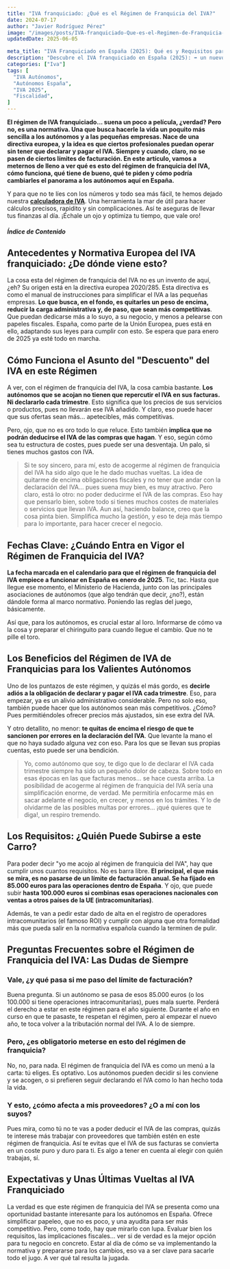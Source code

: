 ```yaml
---
title: "IVA franquiciado: ¿Qué es el Régimen de Franquicia del IVA?"
date: 2024-07-17
author: "Javier Rodríguez Pérez"
image: "/images/posts/IVA-franquiciado-Que-es-el-Regimen-de-Franquicia-del-IVA.jpg"
updatedDate: 2025-06-05

meta_title: "IVA Franquiciado en España (2025): Qué es y Requisitos para Autónomos"
description: "Descubre el IVA franquiciado en España (2025): ➡️ un nuevo régimen para autónomos. Conoce qué es, los requisitos de facturación y sus beneficios. 🇪🇸💰"
categories: ["Iva"]
tags: [
  "IVA Autónomos",
  "Autónomos España",
  "IVA 2025",
  "Fiscalidad",
]
---
```


**El régimen de IVA franquiciado... suena un poco a película, ¿verdad? Pero no, es una normativa. Una que busca hacerle la vida un poquito más sencilla a los autónomos y a las pequeñas empresas. Nace de una directiva europea, y la idea es que ciertos profesionales puedan operar sin tener que declarar y pagar el IVA. Siempre y cuando, claro, no se pasen de ciertos límites de facturación. En este artículo, vamos a meternos de lleno a ver qué es esto del régimen de franquicia del IVA, cómo funciona, qué tiene de bueno, qué te piden y cómo podría cambiarles el panorama a los autónomos aquí en España.**

Y para que no te líes con los números y todo sea más fácil, te hemos dejado nuestra [**calculadora de IVA**](https://calculadora-de-iva.es/). Una herramienta la mar de útil para hacer cálculos precisos, rapidito y sin complicaciones. Así te aseguras de llevar tus finanzas al día. ¡Échale un ojo y optimiza tu tiempo, que vale oro!

##### Índice de Contenido

## Antecedentes y Normativa Europea del IVA franquiciado: ¿De dónde viene esto?

La cosa esta del régimen de franquicia del IVA no es un invento de aquí, ¿eh? Su origen está en la directiva europea <ExternalLink href="https://www.boe.es/buscar/doc.php?id=DOUE-L-2020-80356">2020/285</ExternalLink>. Esta directiva es como el manual de instrucciones para simplificar el IVA a las pequeñas empresas. **Lo que busca, en el fondo, es quitarles un peso de encima, reducir la carga administrativa y, de paso, que sean más competitivas**. Que puedan dedicarse más a lo suyo, a su negocio, y menos a pelearse con papeles fiscales. España, como parte de la Unión Europea, pues está en ello, adaptando sus leyes para cumplir con esto. Se espera que para enero de 2025 ya esté todo en marcha.

## Cómo Funciona el Asunto del "Descuento" del IVA en este Régimen

A ver, con el régimen de franquicia del IVA, la cosa cambia bastante. **Los autónomos que se acojan no tienen que repercutir el IVA en sus facturas. Ni declararlo cada trimestre**. Esto significa que los precios de sus servicios o productos, pues no llevarán ese IVA añadido. Y claro, eso puede hacer que sus ofertas sean más... apetecibles, más competitivas.

Pero, ojo, que no es oro todo lo que reluce. Esto también **implica que no podrán deducirse el IVA de las compras que hagan**. Y eso, según cómo sea tu estructura de costes, pues puede ser una desventaja. Un palo, si tienes muchos gastos con IVA.

> Si te soy sincero, para mí, esto de acogerme al régimen de franquicia del IVA ha sido algo que le he dado muchas vueltas. La idea de quitarme de encima obligaciones fiscales y no tener que andar con la declaración del IVA... pues suena muy bien, es muy atractivo. Pero claro, está lo otro: no poder deducirme el IVA de las compras. Eso hay que pensarlo bien, sobre todo si tienes muchos costes de materiales o servicios que llevan IVA. Aun así, haciendo balance, creo que la cosa pinta bien. Simplifica mucho la gestión, y eso te deja más tiempo para lo importante, para hacer crecer el negocio.

## Fechas Clave: ¿Cuándo Entra en Vigor el Régimen de Franquicia del IVA?

**La fecha marcada en el calendario para que el régimen de franquicia del IVA empiece a funcionar en España es enero de 2025**. Tic, tac. Hasta que llegue ese momento, el Ministerio de Hacienda, junto con las principales asociaciones de autónomos (que algo tendrán que decir, ¿no?), están dándole forma al marco normativo. Poniendo las reglas del juego, básicamente.

Así que, para los autónomos, es crucial estar al loro. Informarse de cómo va la cosa y preparar el chiringuito para cuando llegue el cambio. Que no te pille el toro.

## Los Beneficios del Régimen de IVA de Franquicias para los Valientes Autónomos

Uno de los puntazos de este régimen, y quizás el más gordo, es **decirle adiós a la obligación de declarar y pagar el IVA cada trimestre**. Eso, para empezar, ya es un alivio administrativo considerable. Pero no solo eso, también puede hacer que los autónomos sean más competitivos. ¿Cómo? Pues permitiéndoles ofrecer precios más ajustados, sin ese extra del IVA.

Y otro detallito, no menor: **te quitas de encima el riesgo de que te sancionen por errores en la declaración del IVA**. Que levante la mano el que no haya sudado alguna vez con eso. Para los que se llevan sus propias cuentas, esto puede ser una bendición.

> Yo, como autónomo que soy, te digo que lo de declarar el IVA cada trimestre siempre ha sido un pequeño dolor de cabeza. Sobre todo en esas épocas en las que facturas menos... se hace cuesta arriba. La posibilidad de acogerme al régimen de franquicia del IVA sería una simplificación enorme, de verdad. Me permitiría enfocarme más en sacar adelante el negocio, en crecer, y menos en los trámites. Y lo de olvidarme de las posibles multas por errores... ¡qué quieres que te diga!, un respiro tremendo.

## Los Requisitos: ¿Quién Puede Subirse a este Carro?

Para poder decir "yo me acojo al régimen de franquicia del IVA", hay que cumplir unos cuantos requisitos. No es barra libre. **El principal, el que más se mira, es no pasarse de un límite de facturación anual. Se ha fijado en 85.000 euros para las operaciones dentro de España**. Y ojo, que puede subir **hasta 100.000 euros si combinas esas operaciones nacionales con ventas a otros países de la UE (intracomunitarias)**.

Además, te van a pedir estar dado de alta en el registro de operadores intracomunitarios (el famoso ROI) y cumplir con alguna que otra formalidad más que pueda salir en la normativa española cuando la terminen de pulir.

## Preguntas Frecuentes sobre el Régimen de Franquicia del IVA: Las Dudas de Siempre

### **Vale, ¿y qué pasa si me paso del límite de facturación?**

Buena pregunta. Si un autónomo se pasa de esos 85.000 euros (o los 100.000 si tiene operaciones intracomunitarias), pues mala suerte. Perderá el derecho a estar en este régimen para el año siguiente. Durante el año en curso en que te pasaste, te respetan el régimen, pero al empezar el nuevo año, te toca volver a la tributación normal del IVA. A lo de siempre.

### **Pero, ¿es obligatorio meterse en esto del régimen de franquicia?**

No, no, para nada. El régimen de franquicia del IVA es como un menú a la carta: tú eliges. Es optativo. Los autónomos pueden decidir si les conviene y se acogen, o si prefieren seguir declarando el IVA como lo han hecho toda la vida.

### **Y esto, ¿cómo afecta a mis proveedores? ¿O a mí con los suyos?**

Pues mira, como tú no te vas a poder deducir el IVA de las compras, quizás te interese más trabajar con proveedores que también estén en este régimen de franquicia. Así te evitas que el IVA de sus facturas se convierta en un coste puro y duro para ti. Es algo a tener en cuenta al elegir con quién trabajas, sí.

## Expectativas y Unas Últimas Vueltas al IVA Franquiciado

La verdad es que este régimen de franquicia del IVA se presenta como una oportunidad bastante interesante para los autónomos en España. Ofrece simplificar papeleo, que no es poco, y una ayudita para ser más competitivo. Pero, como todo, hay que mirarlo con lupa. Evaluar bien los requisitos, las implicaciones fiscales... ver si de verdad es la mejor opción para tu negocio en concreto. Estar al día de cómo se va implementando la normativa y prepararse para los cambios, eso va a ser clave para sacarle todo el jugo. A ver qué tal resulta la jugada.
